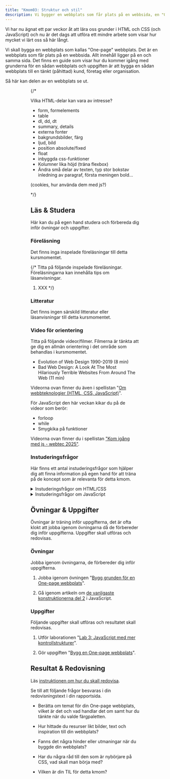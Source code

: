 ```yaml
---
title: "Kmom03: Struktur och stil" 
description: Vi bygger en webbplats som får plats på en webbsida, en "One-page" webbplats och samtidigt så tränar vi på fler konstruktioner av HTML och CSS.
---
```



Vi har nu ägnat ett par veckor åt att lära oss grunder i HTML och CSS (och JavaScript) och nu är det dags att utföra ett mindre arbete som visar hur mycket vi lärt oss så här långt.

Vi skall bygga en webbplats som kallas "One-page" webbplats. Det är en webbplats som får plats på en webbsida. Allt innehåll ligger på en och samma sida. Det finns en guide som visar hur du kommer igång med grunderna för en sådan webbplats och uppgiften är att bygga en sådan webbplats till en tänkt (påhittad) kund, företag eller organisation.

Så här kan delen av en webbplats se ut.


<Figure 
    src={done}
    caption="Så här ser delar av den avslutande webbplatsen ut."
/>


<Figure 
    src={onepage8}
    caption="Kolumnbaserad layout med wrap."
/>

{/*

Vilka HTML-delar kan vara av intresse?

* form, formelements
* table
* dl, dd, dt
* summary, details
* externa fonter
* bakgrundsbilder, färg
* ljud, bild
* position absolute/fixed
* float
* inbyggda css-funktioner
* Kolumner lika höjd (träna flexbox)
* Ändra små delar av texten, typ stor bokstav inledning av paragraf, första meningen bold...

(cookies, hur använda dem med js?)

*/}


## Läs & Studera

Här kan du på egen hand studera och förbereda dig inför övningar och uppgifter.



### Föreläsning

Det finns inga inspelade föreläsningar till detta kursmomentet.

{/*
Titta på följande inspelade föreläsningar. Föreläsningarna kan innehålla tips om läsanvisningar.

1. XXX
*/}



### Litteratur

Det finns ingen särskild litteratur eller läsanvisningar till detta kursmomentet.



### Video för orientering

Titta på följande videor/filmer. Filmerna är tänkta att ge dig en allmän orientering i det område som behandlas i kursmomentet.

* Evolution of Web Design 1990-2019 (8 min)
* Bad Web Design: A Look At The Most Hilariously Terrible Websites From Around The Web (11 min)

Videorna ovan finner du även i spellistan "[Om webbteknologier (HTML, CSS, JavaScript)](https://www.youtube.com/playlist?list=PLKtP9l5q3ce8ODK-01sIVTEfrtxPO05GD)".


För JavaScript den här veckan kikar du på de videor som berör:

* forloop
* while
* Smygkika på funktioner

Videorna ovan finner du i spellistan ["Kom igång med js - webtec 2025"](https://www.youtube.com/watch?v=ZfK9H6555xo&list=PLKtP9l5q3ce-IVBzwNsm32_cxxscvpc-W).



### Instuderingsfrågor

Här finns ett antal instuderingsfrågor som hjälper dig att finna information på egen hand för att träna på de koncept som är relevanta för detta kmom.

<details>
<summary>Instuderingsfrågor om HTML/CSS</summary>

1. Finns det ett koncept som heter "One-page" webbplats?
1. Vad skall man tänka på när man bygger en sådan webbplats?
1. Kan man göra en grundstruktur för sidan med HTML där man delar in sidan i rader och varje rad har kolumner med innehåll?

[Här är ett exempel på en session från en Ai-kompis](https://chatgpt.com/share/68c427e6-ff74-8005-811c-b7fff295da80).

</details>

<details>
<summary>Instuderingsfrågor om JavaScript</summary>

1. Hur fungerar en forloop i JavaScript?

1. Hur fungerar en whileloop i JavaScript?

1. Hur fungerar funktioner i JavaScript?

Tänk på att vi namnger inte funktioner med svenska namn, framförallt inte ÅÄÖ.

</details>



## Övningar & Uppgifter

Övningar är träning inför uppgifterna, det är ofta klokt att jobba igenom övningarna då de förbereder dig inför uppgifterna. Uppgifter skall utföras och redovisas.



### Övningar

Jobba igenom övningarna, de förbereder dig inför uppgifterna.

1. Jobba igenom övningen "[Bygg grunden för en One-page webbplats](/website/laromaterial/ovning/bygg-en-one-page-webbplats)".

1. Gå igenom artikeln om [de vanligaste konstruktionerna del 2](/website/laromaterial/ovning/kom-igang-med-javascript/common-structures-2) i JavaScript.



### Uppgifter

Följande uppgifter skall utföras och resultatet skall redovisas.

1. Utför laborationen "[Lab 3: JavaScript med mer kontrollstrukturer](/website/laromaterial/lab/lab_03/readme/)".

1. Gör uppgiften "[Bygg en One-page webbplats](/website/laromaterial/uppgift/kmom03-one-page-website/)".



## Resultat & Redovisning

Läs [instruktionen om hur du skall redovisa](/website/laromaterial/instruktion/resultat-och-redovisning).

Se till att följande frågor besvaras i din redovisningstext i din rapportsida.

* Berätta om temat för din One-page webbplats, vilket är det och vad handlar det om samt hur du tänkte när du valde färgpaletten.

* Hur hittade du resurser likt bilder, text och inspiration till din webbplats?

* Fanns det några hinder eller utmaningar när du byggde din webbplats?

* Har du några råd till den som är nybörjare på CSS, vad skall man börja med?

* Vilken är din TIL för detta kmom?
